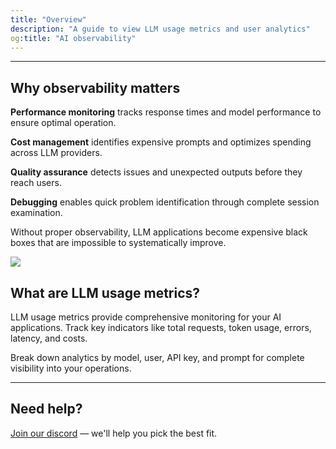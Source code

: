 ```yaml
---
title: "Overview"
description: "A guide to view LLM usage metrics and user analytics"
og:title: "AI observability"
---
```

---

## Why observability matters

**Performance monitoring** tracks response times and model performance to ensure optimal operation.

**Cost management** identifies expensive prompts and optimizes spending across LLM providers.

**Quality assurance** detects issues and unexpected outputs before they reach users.

**Debugging** enables quick problem identification through complete session examination.

Without proper observability, LLM applications become expensive black boxes that are impossible to systematically improve.

<Frame className="rounded-md">
    <img src="https://keywordsai-static.s3.us-east-1.amazonaws.com/docs/documentation/products/dashboard/overview/dashboard.png" />
</Frame>

## What are LLM usage metrics?

LLM usage metrics provide comprehensive monitoring for your AI applications. Track key indicators like total requests, token usage, errors, latency, and costs. 

Break down analytics by model, user, API key, and prompt for complete visibility into your operations.

---
## Need help?
[Join our discord](https://discord.gg/n6ZPqGP6) — we'll help you pick the best fit.